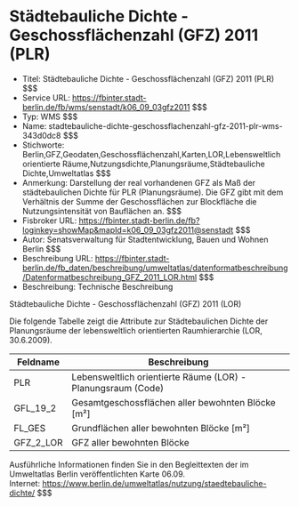 # Städtebauliche Dichte - Geschossflächenzahl (GFZ) 2011 (PLR)
- Titel: Städtebauliche Dichte - Geschossflächenzahl (GFZ) 2011 (PLR) $$$
- Service URL: https://fbinter.stadt-berlin.de/fb/wms/senstadt/k06_09_03gfz2011 $$$
- Typ: WMS $$$
- Name: stadtebauliche-dichte-geschossflachenzahl-gfz-2011-plr-wms-343d0dc8 $$$
- Stichworte: Berlin,GFZ,Geodaten,Geschossflächenzahl,Karten,LOR,Lebensweltlich orientierte Räume,Nutzungsdichte,Planungsräume,Städtebauliche Dichte,Umweltatlas $$$
- Anmerkung: Darstellung der real vorhandenen GFZ als Maß der städtebaulichen Dichte für PLR (Planungsräume). Die GFZ gibt mit dem Verhältnis der Summe der Geschossflächen zur Blockfläche die Nutzungsintensität von Bauflächen an. $$$
- Fisbroker URL: https://fbinter.stadt-berlin.de/fb?loginkey=showMap&mapId=k06_09_03gfz2011@senstadt $$$
- Autor: Senatsverwaltung für Stadtentwicklung, Bauen und Wohnen Berlin $$$
- Beschreibung URL: https://fbinter.stadt-berlin.de/fb_daten/beschreibung/umweltatlas/datenformatbeschreibung/Datenformatbeschreibung_GFZ_2011_LOR.html $$$
- Beschreibung: Technische Beschreibung 

Städtebauliche Dichte - Geschossflächenzahl (GFZ) 2011 (LOR)

Die folgende Tabelle zeigt die Attribute zur Städtebaulichen Dichte der Planungsräume der lebensweltlich orientierten Raumhierarchie (LOR, 30.6.2009).

| **Feldname** | **Beschreibung**                                             |
| ------------ | ------------------------------------------------------------ |
| PLR          | Lebensweltlich orientierte Räume (LOR) - Planungsraum (Code) |
| GFL\_19\_2   | Gesamtgeschossflächen aller bewohnten Blöcke \[m²\]          |
| FL\_GES      | Grundflächen aller bewohnten Blöcke \[m²\]                   |
| GFZ\_2\_LOR  | GFZ aller bewohnten Blöcke                                   |

Ausführliche Informationen finden Sie in den Begleittexten der im Umweltatlas Berlin veröffentlichten Karte 06.09.  
Internet: https://www.berlin.de/umweltatlas/nutzung/staedtebauliche-dichte/ $$$
